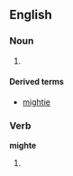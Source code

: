 ==English==

===Noun===
{{head|en|noun}}

# {{obsolete spelling of|might}}

====Derived terms====
*[[mightie]]

===Verb===
'''mighte'''

# {{obsolete spelling of|might}}